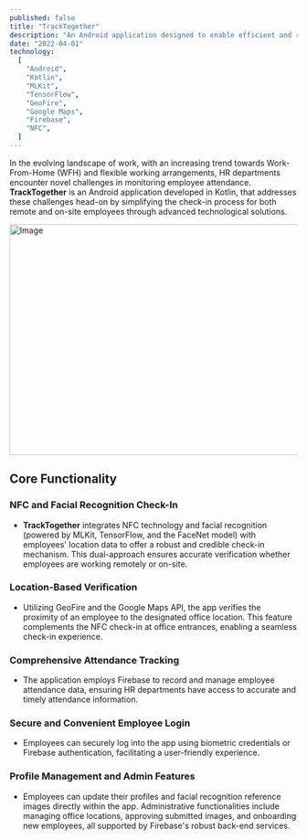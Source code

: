 ```yaml
---
published: false
title: "TrackTogether"
description: "An Android application designed to enable efficient and reliable employee check-in using NFC, facial recognition, and location."
date: "2022-04-01"
technology:
  [
    "Android",
    "Kotlin",
    "MLKit",
    "TensorFlow",
    "GeoFire",
    "Google Maps",
    "Firebase",
    "NFC",
  ]
---
```


In the evolving landscape of work, with an increasing trend towards Work-From-Home (WFH) and flexible working arrangements, HR departments encounter novel challenges in monitoring employee attendance. 
**TrackTogether** is an Android application developed in Kotlin, that addresses these challenges head-on by simplifying the check-in process for both remote and on-site employees through advanced technological solutions.

<Image src="/track-together-menu.png" width="718" height="404" alt="Image" />


## Core Functionality

### NFC and Facial Recognition Check-In
- **TrackTogether** integrates NFC technology and facial recognition (powered by MLKit, TensorFlow, and the FaceNet model) with employees' location data to offer a robust and credible check-in mechanism. This dual-approach ensures accurate verification whether employees are working remotely or on-site.

### Location-Based Verification
- Utilizing GeoFire and the Google Maps API, the app verifies the proximity of an employee to the designated office location. This feature complements the NFC check-in at office entrances, enabling a seamless check-in experience.

### Comprehensive Attendance Tracking
- The application employs Firebase to record and manage employee attendance data, ensuring HR departments have access to accurate and timely attendance information.

### Secure and Convenient Employee Login
- Employees can securely log into the app using biometric credentials or Firebase authentication, facilitating a user-friendly experience.

### Profile Management and Admin Features
- Employees can update their profiles and facial recognition reference images directly within the app. Administrative functionalities include managing office locations, approving submitted images, and onboarding new employees, all supported by Firebase's robust back-end services.

